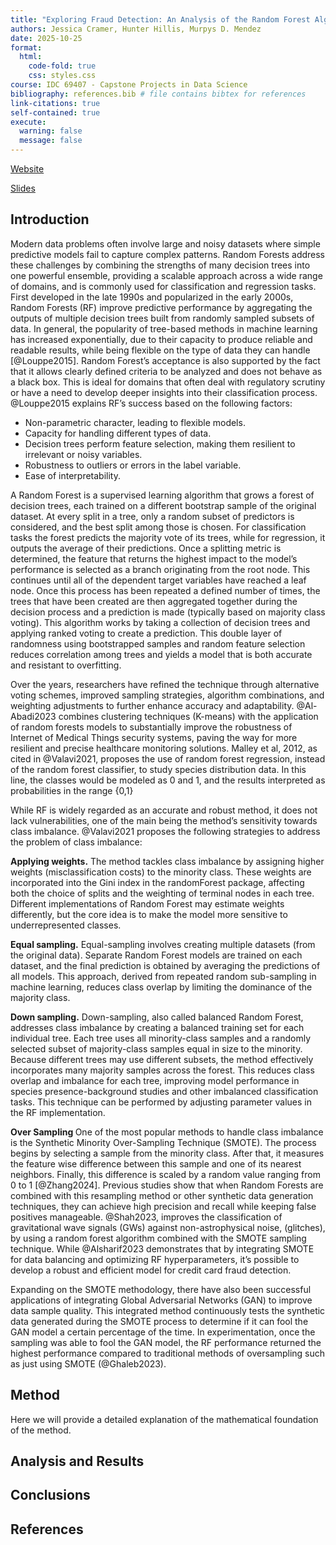 ```yaml
---
title: "Exploring Fraud Detection: An Analysis of the Random Forest Algorithm in Credit Card Transactions"
authors: Jessica Cramer, Hunter Hillis, Murpys D. Mendez
date: 2025-10-25
format:
  html:
    code-fold: true
    css: styles.css 
course: IDC 69407 - Capstone Projects in Data Science
bibliography: references.bib # file contains bibtex for references
link-citations: true
self-contained: true
execute: 
  warning: false
  message: false
---
```


[Website](https://rf-capstone-project.github.io/project/)

[Slides](https://rf-capstone-project.github.io/project/slides.html)

## Introduction

Modern data problems often involve large and noisy datasets where simple predictive models fail to capture complex patterns. Random Forests address these challenges by combining the strengths of many decision trees into one powerful ensemble, providing a scalable approach across a wide range of domains, and is commonly used for classification and regression tasks.
First developed in the late 1990s and popularized in the early 2000s, Random Forests (RF) improve predictive performance by aggregating the outputs of multiple decision trees built from randomly sampled subsets of data. In general, the popularity of tree-based methods in machine learning has increased exponentially, due to their capacity to produce reliable and readable results, while being flexible on the type of data they can handle [@Louppe2015]. Random Forest’s acceptance is also supported by the fact that it allows clearly defined criteria to be analyzed and does not behave as a black box. This is ideal for domains that often deal with regulatory scrutiny or have a need to develop deeper insights into their classification process. @Louppe2015 explains RF’s success based on the following factors:

- Non-parametric character, leading to flexible models.
- Capacity for handling different types of data.
- Decision trees perform feature selection, making them resilient to irrelevant or noisy variables.
- Robustness to outliers or errors in the label variable.
- Ease of interpretability.


A Random Forest is a supervised learning algorithm that grows a forest of decision trees, each trained on a different bootstrap sample of the original dataset. At every split in a tree, only a random subset of predictors is considered, and the best split among those is chosen.
For classification tasks the forest predicts the majority vote of its trees, while for regression, it outputs the average of their predictions. Once a splitting metric is determined, the feature that returns the highest impact to the model’s performance is selected as a branch originating from the root node. This continues until all of the dependent target variables have reached a leaf node. Once this process has been repeated a defined number of times, the trees that have been created are then aggregated together during the decision process and a prediction is made (typically based on majority class voting). This algorithm works by taking a collection of decision trees and applying ranked voting to create a prediction. This double layer of randomness using bootstrapped samples and random feature selection reduces correlation among trees and yields a model that is both accurate and resistant to overfitting.

Over the years, researchers have refined the technique through alternative voting schemes, improved sampling strategies, algorithm combinations, and weighting adjustments to further enhance accuracy and adaptability. @Al-Abadi2023 combines clustering techniques (K-means) with the application of random forests models to substantially improve the robustness of Internet of Medical Things security systems, paving the way for more resilient and precise healthcare monitoring solutions. Malley et al, 2012, as cited in @Valavi2021, proposes the use of random forest regression, instead of the random forest classifier, to study species distribution data. In this line, the classes would be modeled as 0 and 1, and the results interpreted as probabilities in the range {0,1}

While RF is widely regarded as an accurate and robust method, it does not lack vulnerabilities, one of the main being the method’s sensitivity towards class imbalance. @Valavi2021 proposes the following strategies to address the problem of class imbalance:

**Applying weights.**
The method tackles class imbalance by assigning higher weights (misclassification costs) to the minority class. These weights are incorporated into the Gini index in the randomForest package, affecting both the choice of splits and the weighting of terminal nodes in each tree. Different implementations of Random Forest may estimate weights differently, but the core idea is to make the model more sensitive to underrepresented classes.

**Equal sampling.**
Equal-sampling involves creating multiple datasets (from the original data). Separate Random Forest models are trained on each dataset, and the final prediction is obtained by averaging the predictions of all models. This approach, derived from repeated random sub-sampling in machine learning, reduces class overlap by limiting the dominance of the majority class.

**Down sampling.**
Down-sampling, also called balanced Random Forest, addresses class imbalance by creating a balanced training set for each individual tree. Each tree uses all minority-class samples and a randomly selected subset of majority-class samples equal in size to the minority. Because different trees may use different subsets, the method effectively incorporates many majority samples across the forest. This reduces class overlap and imbalance for each tree, improving model performance in species presence-background studies and other imbalanced classification tasks. This technique can be performed by adjusting parameter values in the RF implementation.

**Over Sampling **
One of the most popular methods to handle class imbalance is the Synthetic Minority Over-Sampling Technique (SMOTE). The process begins by selecting a sample from the minority class. After that, it measures the feature wise difference between this sample and one of its nearest neighbors. Finally, this difference is scaled by a random value ranging from 0 to 1 [@Zhang2024]. Previous studies show that when Random Forests are combined with this resampling method or other synthetic data generation techniques, they can achieve high precision and recall while keeping false positives manageable. @Shah2023, improves the classification of gravitational wave signals (GWs) against non-astrophysical noise, (glitches), by using a random forest algorithm combined with the SMOTE sampling technique. While @Alsharif2023 demonstrates that by integrating SMOTE for data balancing and optimizing RF hyperparameters, it's possible to develop a robust and efficient model for credit card fraud detection.

Expanding on the SMOTE methodology, there have also been successful applications of integrating Global Adversarial Networks (GAN) to improve data sample quality. This integrated method continuously tests the synthetic data generated during the SMOTE process to determine if it can fool the GAN model a certain percentage of the time. In experimentation, once the sampling was able to fool the GAN model, the RF performance returned the highest performance compared to traditional methods of oversampling such as just using SMOTE (@Ghaleb2023).

## Method

Here we will provide a detailed explanation of the mathematical foundation of the method.

## Analysis and Results

## Conclusions

## References

